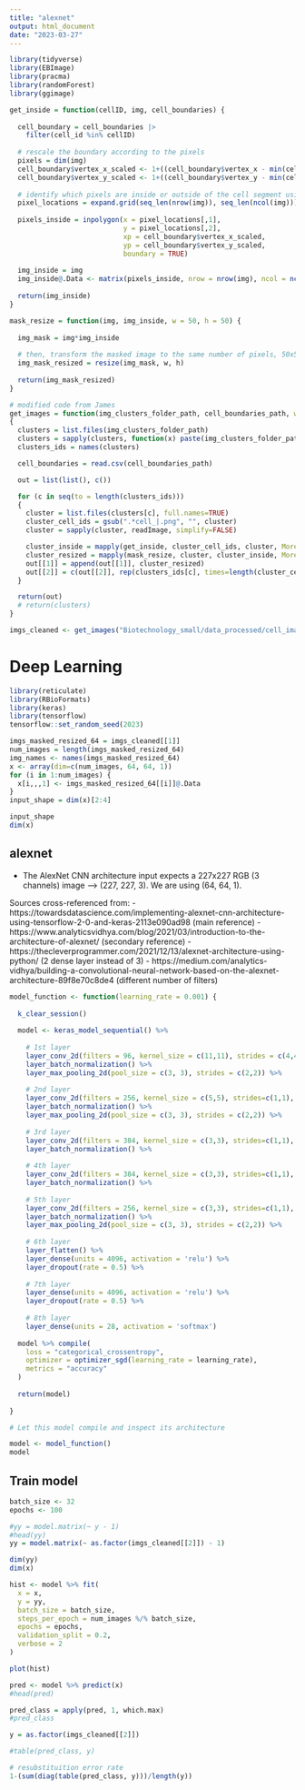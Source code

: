 ---
title: "alexnet"
output: html_document
date: "2023-03-27"
---
```{r setup, warning=FALSE}
library(tidyverse)
library(EBImage)
library(pracma)
library(randomForest)
library(ggimage)
```

```{r}
get_inside = function(cellID, img, cell_boundaries) {
  
  cell_boundary = cell_boundaries |>
    filter(cell_id %in% cellID)
  
  # rescale the boundary according to the pixels
  pixels = dim(img)
  cell_boundary$vertex_x_scaled <- 1+((cell_boundary$vertex_x - min(cell_boundary$vertex_x))/0.2125)
  cell_boundary$vertex_y_scaled <- 1+((cell_boundary$vertex_y - min(cell_boundary$vertex_y))/0.2125)
  
  # identify which pixels are inside or outside of the cell segment using inpolygon
  pixel_locations = expand.grid(seq_len(nrow(img)), seq_len(ncol(img)))
  
  pixels_inside = inpolygon(x = pixel_locations[,1],
                            y = pixel_locations[,2],
                            xp = cell_boundary$vertex_x_scaled,
                            yp = cell_boundary$vertex_y_scaled,
                            boundary = TRUE)
  
  img_inside = img
  img_inside@.Data <- matrix(pixels_inside, nrow = nrow(img), ncol = ncol(img))
  
  return(img_inside)
}

mask_resize = function(img, img_inside, w = 50, h = 50) {
  
  img_mask = img*img_inside
  
  # then, transform the masked image to the same number of pixels, 50x50
  img_mask_resized = resize(img_mask, w, h)
  
  return(img_mask_resized)
}

# modified code from James
get_images = function(img_clusters_folder_path, cell_boundaries_path, w=50, h=50)
{
  clusters = list.files(img_clusters_folder_path)
  clusters = sapply(clusters, function(x) paste(img_clusters_folder_path, x, sep=''))
  clusters_ids = names(clusters)

  cell_boundaries = read.csv(cell_boundaries_path)

  out = list(list(), c())

  for (c in seq(to = length(clusters_ids)))
  {
    cluster = list.files(clusters[c], full.names=TRUE)
    cluster_cell_ids = gsub(".*cell_|.png", "", cluster)
    cluster = sapply(cluster, readImage, simplify=FALSE)

    cluster_inside = mapply(get_inside, cluster_cell_ids, cluster, MoreArgs = list(cell_boundaries = cell_boundaries), SIMPLIFY = FALSE)
    cluster_resized = mapply(mask_resize, cluster, cluster_inside, MoreArgs = list(w=w, h=h), SIMPLIFY = FALSE)
    out[[1]] = append(out[[1]], cluster_resized)
    out[[2]] = c(out[[2]], rep(clusters_ids[c], times=length(cluster_cell_ids)))
  }

  return(out)
  # return(clusters)
}
```

```{r}
imgs_cleaned <- get_images("Biotechnology_small/data_processed/cell_images/", "Biotechnology_small/data_processed/cell_boundaries.csv.gz", 64, 64)
```

# Deep Learning
```{r, warning=FALSE, message=FALSE}
library(reticulate)
library(RBioFormats)
library(keras)
library(tensorflow)
tensorflow::set_random_seed(2023)

imgs_masked_resized_64 = imgs_cleaned[[1]]
num_images = length(imgs_masked_resized_64)
img_names <- names(imgs_masked_resized_64)
x <- array(dim=c(num_images, 64, 64, 1))
for (i in 1:num_images) {
  x[i,,,1] <- imgs_masked_resized_64[[i]]@.Data
}
input_shape = dim(x)[2:4]

```

```{r}
input_shape
dim(x)
```


## alexnet
- The AlexNet CNN architecture input expects a 227x227 RGB (3 channels) image --> (227, 227, 3). We are using (64, 64, 1).

Sources cross-referenced from:
- https://towardsdatascience.com/implementing-alexnet-cnn-architecture-using-tensorflow-2-0-and-keras-2113e090ad98 (main reference)
- https://www.analyticsvidhya.com/blog/2021/03/introduction-to-the-architecture-of-alexnet/ (secondary reference)
- https://thecleverprogrammer.com/2021/12/13/alexnet-architecture-using-python/ (2 dense layer instead of 3)
- https://medium.com/analytics-vidhya/building-a-convolutional-neural-network-based-on-the-alexnet-architecture-89f8e70c8de4 (different number of filters)

```{r}
model_function <- function(learning_rate = 0.001) {
  
  k_clear_session()
  
  model <- keras_model_sequential() %>%
    
    # 1st layer
    layer_conv_2d(filters = 96, kernel_size = c(11,11), strides = c(4,4), activation = 'relu', input_shape = input_shape, padding="same") %>% 
    layer_batch_normalization() %>%
    layer_max_pooling_2d(pool_size = c(3, 3), strides = c(2,2)) %>% 
    
    # 2nd layer
    layer_conv_2d(filters = 256, kernel_size = c(5,5), strides=c(1,1), activation = 'relu', padding = "same") %>% 
    layer_batch_normalization() %>%
    layer_max_pooling_2d(pool_size = c(3, 3), strides = c(2,2)) %>% 
    
    # 3rd layer
    layer_conv_2d(filters = 384, kernel_size = c(3,3), strides=c(1,1), activation = 'relu', padding = "same") %>% 
    layer_batch_normalization() %>%
    
    # 4th layer
    layer_conv_2d(filters = 384, kernel_size = c(3,3), strides=c(1,1), activation = 'relu', padding = "same") %>%
    layer_batch_normalization() %>%
    
    # 5th layer
    layer_conv_2d(filters = 256, kernel_size = c(3,3), strides=c(1,1), activation = 'relu', padding = "same") %>% 
    layer_batch_normalization() %>%
    layer_max_pooling_2d(pool_size = c(3, 3), strides = c(2,2)) %>% 
    
    # 6th layer
    layer_flatten() %>% 
    layer_dense(units = 4096, activation = 'relu') %>% 
    layer_dropout(rate = 0.5) %>% 
    
    # 7th layer
    layer_dense(units = 4096, activation = 'relu') %>% 
    layer_dropout(rate = 0.5) %>% 
    
    # 8th layer
    layer_dense(units = 28, activation = 'softmax')
  
  model %>% compile(
    loss = "categorical_crossentropy",
    optimizer = optimizer_sgd(learning_rate = learning_rate),
    metrics = "accuracy"
  )
  
  return(model)
  
}

# Let this model compile and inspect its architecture

model <- model_function()
model
```

## Train model
```{r}
batch_size <- 32
epochs <- 100

#yy = model.matrix(~ y - 1)
#head(yy)
yy = model.matrix(~ as.factor(imgs_cleaned[[2]]) - 1)
```

```{r}
dim(yy)
dim(x)
```


```{r}
hist <- model %>% fit(
  x = x,
  y = yy,
  batch_size = batch_size,
  steps_per_epoch = num_images %/% batch_size,
  epochs = epochs, 
  validation_split = 0.2,
  verbose = 2
)

plot(hist)
```

```{r}
pred <- model %>% predict(x)
#head(pred)
```

```{r}
pred_class = apply(pred, 1, which.max)
#pred_class
```

```{r}
y = as.factor(imgs_cleaned[[2]])

#table(pred_class, y)
```

```{r}
# resubstituition error rate
1-(sum(diag(table(pred_class, y)))/length(y))
```


